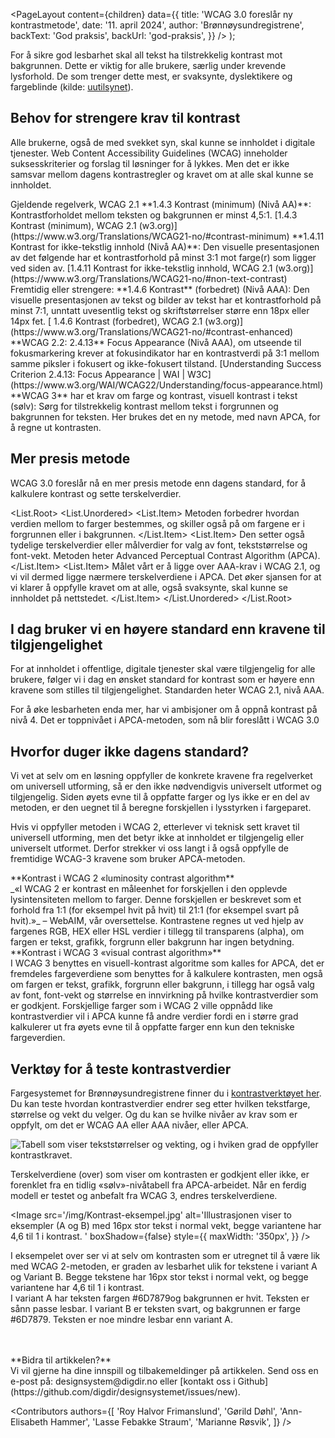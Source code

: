 

<Meta
  title='Kontrast'
  description='WCAG 3.0 foreslår ny kontrastmetode'
/>

  <PageLayout
    content={children}
    data={{
      title: 'WCAG 3.0 foreslår ny kontrastmetode',
      date: '11. april 2024',
      author: 'Brønnøysundregistrene',
      backText: 'God praksis',
      backUrl: 'god-praksis',
    }}
  />
);

For å sikre god lesbarhet skal all tekst ha tilstrekkelig kontrast mot bakgrunnen. Dette er viktig for alle brukere, særlig under krevende lysforhold. De som trenger dette mest, er svaksynte, dyslektikere og fargeblinde (kilde: [uutilsynet](https://www.uutilsynet.no/veiledning/kontrast/48)).

## Behov for strengere krav til kontrast

Alle brukerne, også de med svekket syn, skal kunne se innholdet i digitale tjenester. Web Content Accessibility Guidelines (WCAG) inneholder suksesskriterier og forslag til løsninger for å lykkes. Men det er ikke samsvar mellom dagens kontrastregler og kravet om at alle skal kunne se innholdet.

<Card color='third'>
  <Card.Content>
    <List.Root>
      <List.Heading
        level={3}
        size='xsmall'
      >
        Gjeldende regelverk, WCAG 2.1
      </List.Heading>
      <List.Unordered>
        <List.Item>
          **1.4.3 Kontrast (minimum) (Nivå AA)**: Kontrastforholdet mellom
          teksten og bakgrunnen er minst 4,5:1. [1.4.3 Kontrast (minimum), WCAG
          2.1
          (w3.org)](https://www.w3.org/Translations/WCAG21-no/#contrast-minimum)
        </List.Item>
        <List.Item>
          **1.4.11 Kontrast for ikke-tekstlig innhold (Nivå AA)**: Den visuelle
          presentasjonen av det følgende har et kontrastforhold på minst 3:1 mot
          farge(r) som ligger ved siden av. [1.4.11 Kontrast for ikke-tekstlig
          innhold, WCAG 2.1
          (w3.org)](https://www.w3.org/Translations/WCAG21-no/#non-text-contrast)
        </List.Item>
      </List.Unordered>
    </List.Root>
  </Card.Content>
</Card>

<br />

<Card color='second'>
  <Card.Content>
    <List.Root>
      <List.Heading
        level={3}
        size='xsmall'
      >
        Fremtidig eller strengere:
      </List.Heading>
      <List.Unordered>
        <List.Item>
          **1.4.6 Kontrast** (forbedret) (Nivå AAA): Den visuelle presentasjonen
          av tekst og bilder av tekst har et kontrastforhold på minst 7:1,
          unntatt uvesentlig tekst og skriftstørrelser større enn 18px eller
          14px fet. [ 1.4.6 Kontrast (forbedret), WCAG 2.1
          (w3.org)](https://www.w3.org/Translations/WCAG21-no/#contrast-enhanced)
        </List.Item>
        <List.Item>
          **WCAG 2.2: 2.4.13** Focus Appearance (Nivå AAA), om utseende til
          fokusmarkering krever at fokusindikator har en kontrastverdi på 3:1
          mellom samme piksler i fokusert og ikke-fokusert tilstand.
          [Understanding Success Criterion 2.4.13: Focus Appearance | WAI |
          W3C](https://www.w3.org/WAI/WCAG22/Understanding/focus-appearance.html)
        </List.Item>
        <List.Item>
          **WCAG 3** har et krav om farge og kontrast, visuell kontrast i tekst
          (sølv): Sørg for tilstrekkelig kontrast mellom tekst i forgrunnen og
          bakgrunnen for teksten. Her brukes det en ny metode, med navn APCA,
          for å regne ut kontrasten.
        </List.Item>
      </List.Unordered>
    </List.Root>
  </Card.Content>
</Card>

## Mer presis metode

WCAG 3.0 foreslår nå en mer presis metode enn dagens standard, for å kalkulere kontrast og sette terskelverdier.

<List.Root>
  <List.Unordered>
    <List.Item>
      Metoden forbedrer hvordan verdien mellom to farger bestemmes, og skiller
      også på om fargene er i forgrunnen eller i bakgrunnen.
    </List.Item>
    <List.Item>
      Den setter også tydelige terskelverdier eller målverdier for valg av font,
      tekststørrelse og font-vekt. Metoden heter Advanced Perceptual Contrast
      Algorithm (APCA).
    </List.Item>
    <List.Item>
      Målet vårt er å ligge over AAA-krav i WCAG 2.1, og vi vil dermed ligge
      nærmere terskelverdiene i APCA. Det øker sjansen for at vi klarer å
      oppfylle kravet om at alle, også svaksynte, skal kunne se innholdet på
      nettstedet.
    </List.Item>
  </List.Unordered>
</List.Root>

## I dag bruker vi en høyere standard enn kravene til tilgjengelighet

For at innholdet i offentlige, digitale tjenester skal være tilgjengelig for alle brukere, følger vi i dag en ønsket standard for kontrast som er høyere enn kravene som stilles til tilgjengelighet. Standarden heter WCAG 2.1, nivå AAA.

For å øke lesbarheten enda mer, har vi ambisjoner om å oppnå kontrast på nivå 4. Det er toppnivået i APCA-metoden, som nå blir foreslått i WCAG 3.0

## Hvorfor duger ikke dagens standard?

Vi vet at selv om en løsning oppfyller de konkrete kravene fra regelverket om universell utforming, så er den ikke nødvendigvis universelt utformet og tilgjengelig. Siden øyets evne til å oppfatte farger og lys ikke er en del av metoden, er den uegnet til å beregne forskjellen i lysstyrken i fargeparet.

Hvis vi oppfyller metoden i WCAG 2, etterlever vi teknisk sett kravet til universell utforming, men det betyr ikke at innholdet er tilgjengelig eller universelt utformet. Derfor strekker vi oss langt i å også oppfylle de fremtidige WCAG-3 kravene som bruker APCA-metoden.

<Card color='third'>
  <Card.Content>
    **Kontrast i WCAG 2 «luminosity contrast algorithm** <br />
    _«I WCAG 2 er kontrast en måleenhet for forskjellen i den opplevde lysintensiteten
    mellom to farger. Denne forskjellen er beskrevet som et forhold fra 1:1 (for
    eksempel hvit på hvit) til 21:1 (for eksempel svart på hvit).»_ – WebAIM, vår
    oversettelse. Kontrastene regnes ut ved hjelp av fargenes RGB, HEX eller HSL
    verdier i tillegg til transparens (alpha), om fargen er tekst, grafikk, forgrunn
    eller bakgrunn har ingen betydning.
  </Card.Content>
</Card>

<br />

<Card color='second'>
  <Card.Content>
    **Kontrast i WCAG 3 «visual contrast algorithm»** <br />I WCAG 3 benyttes en
    visuell-kontrast algoritme som kalles for APCA, det er fremdeles
    fargeverdiene som benyttes for å kalkulere kontrasten, men også om fargen er
    tekst, grafikk, forgrunn eller bakgrunn, i tillegg har også valg av font,
    font-vekt og størrelse en innvirkning på hvilke kontrastverdier som er
    godkjent. Forskjellige farger som i WCAG 2 ville oppnådd like
    kontrastverdier vil i APCA kunne få andre verdier fordi en i større grad
    kalkulerer ut fra øyets evne til å oppfatte farger enn kun den tekniske
    fargeverdien.
  </Card.Content>
</Card>

## Verktøy for å teste kontrastverdier

Fargesystemet for Brønnøysundregistrene finner du i [kontrastverktøyet her](https://contrast.brreg.no/). Du kan teste hvordan kontrastverdier endrer seg etter hvilken tekstfarge, størrelse og vekt du velger. Og du kan se hvilke nivåer av krav som er oppfylt, om det er WCAG AA eller AAA nivåer, eller APCA.

<Image
  src='/img/Kontrast-terskelverdier.png'
  alt='Tabell som viser tekststørrelser og vekting, og i hviken grad de oppfyller kontrastkravet.'
  boxShadow={true}
/>

Terskelverdiene (over) som viser om kontrasten er godkjent eller ikke, er forenklet fra en tidlig «sølv»-nivåtabell fra APCA-arbeidet. Når en ferdig modell er testet og anbefalt fra WCAG 3, endres terskelverdiene.

<Image
  src='/img/Kontrast-eksempel.jpg'
  alt='Illustrasjonen viser to eksempler (A og B) med 16px stor tekst i normal vekt, begge variantene har 4,6 til 1 i kontrast. '
  boxShadow={false}
  style={{
    maxWidth: '350px',
  }}
/>

I eksempelet over ser vi at selv om kontrasten som er utregnet til å være lik med WCAG 2-metoden, er graden av lesbarhet ulik for tekstene i variant A og Variant B.
Begge tekstene har 16px stor tekst i normal vekt, og begge variantene har 4,6 til 1 i kontrast.  
I variant A har teksten fargen #6D7879og bakgrunnen er hvit. Teksten er sånn passe lesbar.
I variant B er teksten svart, og bakgrunnen er farge #6D7879. Teksten er noe mindre lesbar enn variant A.

<br />
<br />
<Card color='first'>
  <Card.Content>
    **Bidra til artikkelen?** <br />
    Vi vil gjerne ha dine innspill og tilbakemeldinger på artikkelen. Send oss en
    e-post på: designsystem@digdir.no eller [kontakt oss i Github](https://github.com/digdir/designsystemet/issues/new).
  </Card.Content>
</Card>

<Contributors
  authors={[
    'Roy Halvor Frimanslund',
    'Gørild Døhl',
    'Ann-Elisabeth Hammer',
    'Lasse Febakke Straum',
    'Marianne Røsvik',
  ]}
/>
<br />
<br />

